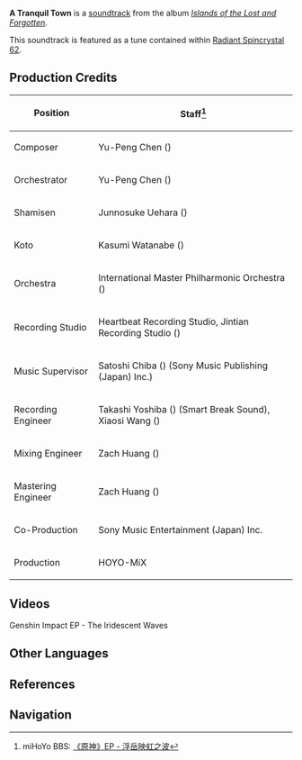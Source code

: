 {{Soundtrack Infobox
|title          =
|image          = Islands of the Lost and Forgotten.png
|album          = Islands of the Lost and Forgotten
|disc           = 1
|number         = 04
|featured       =
|featured2      =
|featured3      =
|featured_disc  =
|featured_disc2 =
|featured_disc3 =
|youtube_id     = hM3gEC_VnvE
|youtube_time   = 1
|spotify_id     = 6zBcV9el8CS2lz0Xwj85oR
|played_in      = Watatsumi Island
|during         = [[Watatsumi Island]]
|domain         =
|previous       = Peaceful Wishes
|next           = Stroll Along the Beach
}}
'''A Tranquil Town''' is a [[soundtrack]] from the album ''[[Islands of the Lost and Forgotten]]''.

This soundtrack is featured as a tune contained within [[Radiant Spincrystal 62]].

==Production Credits==
{| class="wikitable" style="text-align:left; height:0.5em"
! Position
! Staff<ref>miHoYo BBS: [https://m.bbs.mihoyo.com/ys/#/article/18465998 《原神》EP - 浮岳映虹之波]</ref>
|-
! Composer
| Yu-Peng Chen ({{zh|陈致逸}})
|-
! Orchestrator
| Yu-Peng Chen ({{zh|陈致逸}})
|-
! Shamisen
| Junnosuke Uehara ({{ja|上原 潤之助}})
|-
! Koto
| Kasumi Watanabe ({{ja|渡邊 香澄}})
|-
! Orchestra
| International Master Philharmonic Orchestra ({{zh|国际首席爱乐乐团}})
|-
! Recording Studio
| Heartbeat Recording Studio, Jintian Recording Studio ({{zh|金田录音棚}})
|-
! Music Supervisor
| Satoshi Chiba ({{ja|千葉 智史}}) (Sony Music Publishing (Japan) Inc.)
|-
! Recording Engineer
| Takashi Yoshiba ({{ja|吉羽 貴史}}) (Smart Break Sound), Xiaosi Wang ({{zh|王小四}})
|-
! Mixing Engineer
| Zach Huang ({{zh|黄巍}})
|-
! Mastering Engineer
| Zach Huang ({{zh|黄巍}})
|-
! Co-Production
| Sony Music Entertainment (Japan) Inc.
|-
! Production
| HOYO-MiX
|}

==Videos==
<gallery hideaddbutton="true" captionalign="center">
Genshin Impact EP - The Iridescent Waves
</gallery>

==Other Languages==
{{Other Languages
|en      = A Tranquil Town
|zhs     = 远离尘嚣
|zhs_rm  = Yuǎnlí Chénxiāo
|zht     = 遠離塵囂
|zht_rm  = Yuǎnlí Chénxiāo
|zh_tl   = 
|ja      = 喧騒を離れて
|ja_rm   = Kensou wo Hanarete
|ja_tl   = Seperated from the Tumult
|ko      = A Tranquil Town<ref name="RS12">{{Ref/Item|Radiant Spincrystal 62|note=Korean, Spanish, French, Russian, Thai, Vietnamese, German, Indonesian, Portuguese, Turkish}}</ref>
|es      = A Tranquil Town<ref name="RS12" />
|fr      = A Tranquil Town<ref name="RS12" />
|ru      = A Tranquil Town<ref name="RS12" />
|th      = A Tranquil Town<ref name="RS12" />
|vi      = Thị Trấn Yên Tĩnh<ref name="RS12" />
|vi_tl   = 
|de      = A Tranquil Town<ref name="RS12" />
|id      = A Tranquil Town<ref name="RS12" />
|pt      = A Tranquil Town<ref name="RS12" />
|tr      = A Tranquil Town<ref name="RS12" />
|it      = 
|it_tl   = 
}}

==References==
{{Reflist}}

==Navigation==
{{Soundtrack Navbox|Islands of the Lost and Forgotten}}